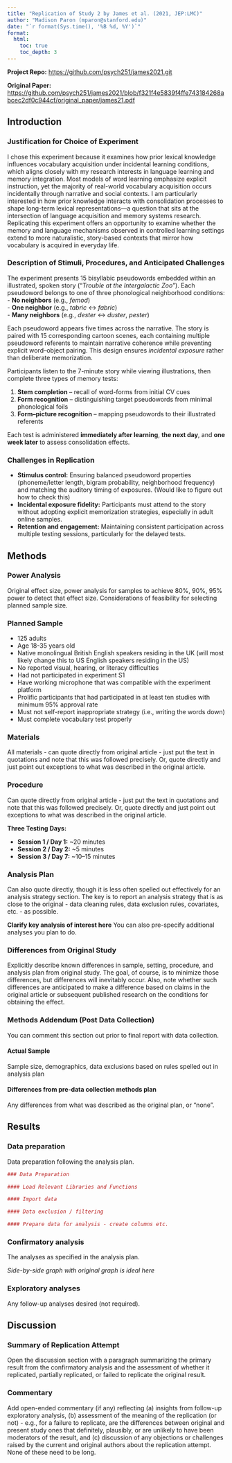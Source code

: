 ```yaml
---
title: "Replication of Study 2 by James et al. (2021, JEP:LMC)"
author: "Madison Paron (mparon@stanford.edu)"
date: "`r format(Sys.time(), '%B %d, %Y')`"
format: 
  html:
    toc: true
    toc_depth: 3
---
```


<!-- Replication reports should all use this template to standardize reporting across projects.  These reports will be public supplementary materials that accompany the summary report(s) of the aggregate results. -->

**Project Repo:** [https://github.com/psych251/james2021.git](https://github.com/psych251/james2021.git)

**Original Paper:** [https://github.com/psych251/james2021/blob/f321f4e5839f4ffe743184268abcec2df0c944cf/original_paper/james21.pdf](https://github.com/psych251/james2021/blob/f321f4e5839f4ffe743184268abcec2df0c944cf/original_paper/james21.pdf)


## Introduction

### Justification for Choice of Experiment

I chose this experiment because it examines how prior lexical knowledge influences vocabulary acquisition under incidental learning conditions, which aligns closely with my research interests in language learning and memory integration. Most models of word learning emphasize explicit instruction, yet the majority of real-world vocabulary acquisition occurs incidentally through narrative and social contexts. I am particularly interested in how prior knowledge interacts with consolidation processes to shape long-term lexical representations—a question that sits at the intersection of language acquisition and memory systems research. Replicating this experiment offers an opportunity to examine whether the memory and language mechanisms observed in controlled learning settings extend to more naturalistic, story-based contexts that mirror how vocabulary is acquired in everyday life.


### Description of Stimuli, Procedures, and Anticipated Challenges

The experiment presents 15 bisyllabic pseudowords embedded within an illustrated, spoken story (“*Trouble at the Intergalactic Zoo*”). Each pseudoword belongs to one of three phonological neighborhood conditions:  
- **No neighbors** (e.g., *femod*)  
- **One neighbor** (e.g., *tabric* ↔ *fabric*)  
- **Many neighbors** (e.g., *dester* ↔ *duster*, *pester*)  

Each pseudoword appears five times across the narrative. The story is paired with 15 corresponding cartoon scenes, each containing multiple pseudoword referents to maintain narrative coherence while preventing explicit word–object pairing. This design ensures *incidental exposure* rather than deliberate memorization.

Participants listen to the 7-minute story while viewing illustrations, then complete three types of memory tests:

1. **Stem completion** – recall of word-forms from initial CV cues  
2. **Form recognition** – distinguishing target pseudowords from minimal phonological foils  
3. **Form–picture recognition** – mapping pseudowords to their illustrated referents  

Each test is administered **immediately after learning**, **the next day**, and **one week later** to assess consolidation effects.

### Challenges in Replication

- **Stimulus control:** Ensuring balanced pseudoword properties (phoneme/letter length, bigram probability, neighborhood frequency) and matching the auditory timing of exposures. (Would like to figure out how to check this)
- **Incidental exposure fidelity:** Participants must attend to the story without adopting explicit memorization strategies, especially in adult online samples.  
- **Retention and engagement:** Maintaining consistent participation across multiple testing sessions, particularly for the delayed tests.  



## Methods

### Power Analysis

Original effect size, power analysis for samples to achieve 80%, 90%, 95% power to detect that effect size.  Considerations of feasibility for selecting planned sample size.

### Planned Sample

- 125 adults
- Age 18-35 years old
- Native monolingual British English speakers residing in the UK (will most likely change this to US English speakers residing in the US)
- No reported visual, hearing, or literacy difficulties
- Had not participated in experiment S1
- Have working microphone that was compatible with the experiment platform
- Prolific participants that had participated in at least ten studies with minimum 95% approval rate
- Must not self-report  inappropriate strategy (i.e., writing the words down)
- Must complete vocabulary test properly


### Materials

All materials - can quote directly from original article - just put the text in quotations and note that this was followed precisely.  Or, quote directly and just point out exceptions to what was described in the original article.

### Procedure	

Can quote directly from original article - just put the text in quotations and note that this was followed precisely.  Or, quote directly and just point out exceptions to what was described in the original article.

**Three Testing Days:**

- **Session 1 / Day 1:** ~20 minutes  
- **Session 2 / Day 2:** ~5 minutes  
- **Session 3 / Day 7:** ~10–15 minutes



### Analysis Plan

Can also quote directly, though it is less often spelled out effectively for an analysis strategy section.  The key is to report an analysis strategy that is as close to the original - data cleaning rules, data exclusion rules, covariates, etc. - as possible.  

**Clarify key analysis of interest here**  You can also pre-specify additional analyses you plan to do.

### Differences from Original Study

Explicitly describe known differences in sample, setting, procedure, and analysis plan from original study.  The goal, of course, is to minimize those differences, but differences will inevitably occur.  Also, note whether such differences are anticipated to make a difference based on claims in the original article or subsequent published research on the conditions for obtaining the effect.

### Methods Addendum (Post Data Collection)

You can comment this section out prior to final report with data collection.

#### Actual Sample
  Sample size, demographics, data exclusions based on rules spelled out in analysis plan

#### Differences from pre-data collection methods plan
  Any differences from what was described as the original plan, or “none”.


## Results


### Data preparation

Data preparation following the analysis plan.
	
```r
### Data Preparation

#### Load Relevant Libraries and Functions

#### Import data

#### Data exclusion / filtering

#### Prepare data for analysis - create columns etc.
```

### Confirmatory analysis

The analyses as specified in the analysis plan.  

*Side-by-side graph with original graph is ideal here*

### Exploratory analyses

Any follow-up analyses desired (not required).  

## Discussion

### Summary of Replication Attempt

Open the discussion section with a paragraph summarizing the primary result from the confirmatory analysis and the assessment of whether it replicated, partially replicated, or failed to replicate the original result.  

### Commentary

Add open-ended commentary (if any) reflecting (a) insights from follow-up exploratory analysis, (b) assessment of the meaning of the replication (or not) - e.g., for a failure to replicate, are the differences between original and present study ones that definitely, plausibly, or are unlikely to have been moderators of the result, and (c) discussion of any objections or challenges raised by the current and original authors about the replication attempt.  None of these need to be long.
